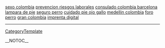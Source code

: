 <a href= http://miel-abejas.japanesetits.cn/sexo-colombia.html >sexo colombia</a>   <a href= http://decoracion-cortina.japanesetits.cn/index21.html >prevencion riesgos laborales</a>   <a href= http://decoracion-cortina.japanesetits.cn/consulado-colombia-barcelona.html >consulado colombia barcelona</a>   <a href= http://decoracion-cortina.japanesetits.cn/lampara-de-pie.html >lampara de pie</a>   <a href= http://decoracion-cortina.japanesetits.cn/seguro-perro.html >seguro perro</a>   <a href= http://decoracion-cortina.japanesetits.cn/cuidado-pie-ojo-gallo.html >cuidado pie ojo gallo</a>   <a href= http://decoracion-cortina.japanesetits.cn/index60.html >medellin colombia</a>   <a href= http://decoracion-cortina.japanesetits.cn/foro-perro.html >foro perro</a>   <a href= http://decoracion-cortina.japanesetits.cn/gran-colombia.html >gran colombia</a>   <a href= http://decoracion-cortina.japanesetits.cn/imprenta-digital.html >imprenta digital</a>
----
[[CategoryTemplate]]

__NOTOC__